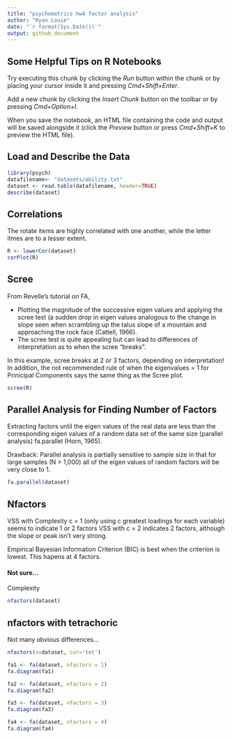 ```yaml
---
title: "psychometrics hw4 factor analysis"
author: "Ryan Louie"
date: "`r format(Sys.Date())`"
output: github_document
---
```


## Some Helpful Tips on R Notebooks

Try executing this chunk by clicking the *Run* button within the chunk or by placing your cursor inside it and pressing *Cmd+Shift+Enter*. 

Add a new chunk by clicking the *Insert Chunk* button on the toolbar or by pressing *Cmd+Option+I*.

When you save the notebook, an HTML file containing the code and output will be saved alongside it (click the *Preview* button or press *Cmd+Shift+K* to preview the HTML file). 

## Load and Describe the Data

```r
library(psych)
datafilename<- "datasets/ability.txt"
dataset <- read.table(datafilename, header=TRUE)
describe(dataset)
```

## Correlations

The rotate items are highly correlated with one another, while the letter itmes are to a lesser extent.

```r
R <- lowerCor(dataset)
corPlot(R)
```

## Scree

From Revelle's tutorial on FA,

- Plotting the magnitude of the successive eigen values and applying the scree test (a sudden drop in eigen values analogous to the change in slope seen when scrambling up the talus slope of a mountain and approaching the rock face (Cattell, 1966).
- The scree test is quite appealing but can lead to differences of interpretation as to when the scree “breaks”.

In this example, scree breaks at 2 or 3 factors, depending on interpretation! In addition, the not recommended rule of when the eigenvalues = 1 for Prinicipal Components says the same thing as the Scree plot.
```r
scree(R)
```

## Parallel Analysis for Finding Number of Factors

Extracting factors until the eigen values of the real data are less than the corresponding eigen values of a random data set of the same size (parallel analysis) fa.parallel (Horn, 1965).

Drawback: Parallel analysis is partially sensitive to sample size in that for large samples (N > 1,000) all of the eigen values of random factors will be very close to 1.

```r
fa.parallel(dataset)
```

## Nfactors

VSS with Complexity c = 1 (only using c greatest loadings for each variable) seems to indicate 1 or 2 factors
VSS with c = 2 indicates 2 factors, although the slope or peak isn't very strong.

Empirical Bayesian Information Criterion (BIC) is best when the criterion is lowest.  This hapens at 4 factors.

#### Not sure...
Complexity

```r
nfactors(dataset)
```

## nfactors with tetrachoric

Not many obvious differences...

```r
nfactors(x=dataset, cor='tet')
```

```r
fa1 <- fa(dataset, nfactors = 1)
fa.diagram(fa1)
```

```r
fa2 <- fa(dataset, nfactors = 2)
fa.diagram(fa2)
```
```r
fa3 <- fa(dataset, nfactors = 3)
fa.diagram(fa3)
```

```r
fa4 <- fa(dataset, nfactors = 4)
fa.diagram(fa4)
```

